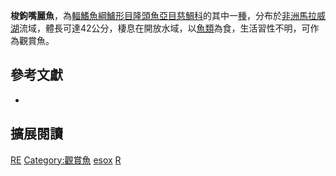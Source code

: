 {{Speciesbox
| name = 梭鉤嘴麗魚
| status = LC
| status_system= IUCN3.1
| image = 
| image_width = 260px
| image_caption = 
| genus = Rhamphochromis
| species = esox
| authority = [[Boulenger|Boulenger]], 1908
| synonyms = *''Paratilapia esox''<br /><small>Boulenger, 1908</small>
*''Champsochromis esox''<br /><small>Boulenger, 1908</small>
*''Rhamphochromis leptosoma''<br /><small>Regan, 1922</small>
*''Rhamphochromis melanotus''<br /><small>Ahl, 1926</small>
}}
'''梭鉤嘴麗魚'''，為[[輻鰭魚綱|輻鰭魚綱]][[鱸形目|鱸形目]][[隆頭魚亞目|隆頭魚亞目]][[慈鯛科|慈鯛科]]的其中一[[種|種]]，分布於[[非洲|非洲]][[馬拉威湖|馬拉威湖]]流域，體長可達42公分，棲息在開放水域，以[[魚類|魚類]]為食，生活習性不明，可作為觀賞魚。

== 參考文獻 ==
*{{FishBase_species|genus=Rhamphochromis|species=esox |year=2013|month=5}}

== 擴展閱讀 ==
{{refbegin}}
{{wikispecies-inline|Rhamphochromis esox |梭鉤嘴麗魚}}
{{refend}}
{{Taxonbar|from=Q3317383}}

[[Category:IUCN红色名录无危物种|RE]]
[[Category:觀賞魚|Category:觀賞魚]]
[[Category:鉤嘴麗魚屬|esox]]
[[Category:1908年描述的魚類|R]]

{{鱸形目小作品}}